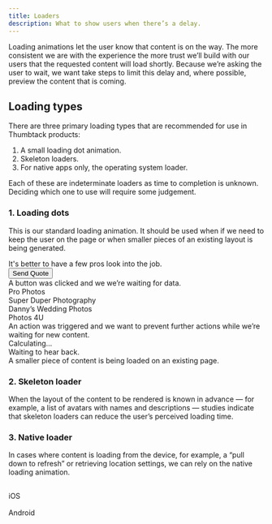 ```yaml
---
title: Loaders
description: What to show users when there’s a delay.
---
```




Loading animations let the user know that content is on the way. The more consistent we are with the experience the more trust we’ll build with our users that the requested content will load shortly. Because we’re asking the user to wait, we want take steps to limit this delay and, where possible, preview the content that is coming.

## Loading types

There are three primary loading types that are recommended for use in Thumbtack products:

1. A small loading dot animation.
2. Skeleton loaders.
3. For native apps only, the operating system loader.

Each of these are indeterminate loaders as time to completion is unknown. Deciding which one to use will require some judgement.

### 1. Loading dots

This is our standard loading animation. It should be used when if we need to keep the user on the page or when smaller pieces of an existing layout is being generated.

<Grid>
    <GridColumn aboveSmall={4}>
        <div className="h6 ba bw-2 b-gray br2 pa3 flex flex-column bg-white">
            <div className="flex-1">
                <Title size={5} className="mb2">
                    Share your project.
                </Title>
                <Text size={2} className="black-300">
                    It's better to have a few pros look into the job.
                </Text>
            </div>
            <div className="flex-none">
                <Button isLoading size="small" width="full">
                    Send Quote
                </Button>
            </div>
        </div>
        <Text size={2} className="mt2 black-300">
            A button was clicked and we we’re waiting for data.
        </Text>
    </GridColumn>
    <GridColumn aboveSmall={4}>
        <div className="h6 ba bw-2 b-gray br2 pa3 bg-white relative overflow-hidden">
            <div className="flex mb2">
                <div
                    className="w4 h4 mr2 br2 flex-none cover"
                    style={{ background: 'url("https://picsum.photos/300/300")' }}
                />
                <Text size={3} className="black-300 b">
                    Pro Photos
                </Text>
            </div>
            <div className="flex mb2">
                <div
                    className="w4 h4 mr2 br2 flex-none cover"
                    style={{ background: 'url("https://picsum.photos/301/301")' }}
                />
                <Text size={3} className="black-300 b">
                    Super Duper Photography
                </Text>
            </div>
            <div className="flex mb2">
                <div
                    className="w4 h4 mr2 br2 flex-none cover"
                    style={{ background: 'url("https://picsum.photos/302/302")' }}
                />
                <Text size={3} className="black-300 b">
                    Danny’s Wedding Photos
                </Text>
            </div>
            <div className="flex mb2">
                <div
                    className="w4 h4 mr2 br2 flex-none cover"
                    style={{ background: 'url("https://picsum.photos/304/304")' }}
                />
                <Text size={3} className="black-300 b">
                    Photos 4U
                </Text>
            </div>
            <div
                className="absolute top-0 left-0 w-100 h-100 flex items-center justify-center"
                style={{ background: 'rgba(255,255,255,0.7)' }}
            >
                <LoaderDots size="small" />
            </div>
        </div>
        <Text size={2} className="mt2 black-300">
            An action was triggered and we want to prevent further actions while we’re waiting for new content.
        </Text>
    </GridColumn>
    <GridColumn aboveSmall={4}>
        <div className="h6 ba bw-2 b-gray br2 pa3 bg-white">
            <div className="flex items-center bb b-gray-300 pb2 mb2">
                <LoaderDots size="small" />
                <Text size={2} className="black-300 ml2">
                    Calculating&hellip;
                </Text>
            </div>
            <div>
                <Title size={6} className="mb1">
                    You contacted this pro.
                </Title>
                <div className="flex items-center">
                    <ContentModifierTimeSmall className="gray mr1" />
                    <Text size={2} className="black-300">
                        Waiting to hear back.
                    </Text>
                </div>
            </div>
        </div>
        <Text size={2} className="mt2 black-300">
            A smaller piece of content is being loaded on an existing page.
        </Text>
    </GridColumn>

</Grid>

### 2. Skeleton loader

When the layout of the content to be rendered is known in advance — for example, a list of avatars with names and descriptions — studies indicate that skeleton loaders can reduce the user’s perceived loading time.

<Grid>
    <GridColumn aboveSmall={4}>
        <div className="h6 ba bw-2 b-gray br2 pa3 bg-white overflow-hidden">
            <Title size={5} className="mb2">
                Projects
            </Title>
            <div className="flex mb2">
                <div className="flex-none mr2 w4">
                    <Skeleton aspectRatio="1:1" />
                </div>
                <div className="flex-1">
                    <Text size={3} className="black-300 b">
                        <Skeleton />
                        <Skeleton width="50%" />
                    </Text>
                </div>
            </div>
            <div className="flex mb2">
                <div className="flex-none mr2 w4">
                    <Skeleton aspectRatio="1:1" />
                </div>
                <div className="flex-1">
                    <Text size={3} className="black-300 b">
                        <Skeleton />
                        <Skeleton width="50%" />
                    </Text>
                </div>
            </div>
            <div className="flex mb2">
                <div className="flex-none mr2 w4">
                    <Skeleton aspectRatio="1:1" />
                </div>
                <div className="flex-1">
                    <Text size={3} className="black-300 b">
                        <Skeleton />
                        <Skeleton width="50%" />
                    </Text>
                </div>
            </div>
            <div className="flex">
                <div className="flex-none mr2 w4">
                    <Skeleton aspectRatio="1:1" />
                </div>
                <div className="flex-1">
                    <Text size={3} className="black-300 b">
                        <Skeleton />
                        <Skeleton width="50%" />
                    </Text>
                </div>
            </div>
        </div>
    </GridColumn>
    <GridColumn aboveSmall={4}>
        <div className="h6 ba bw-2 b-gray br2 pa3 bg-white overflow-hidden">
            <div className="mb3">
                <div className="flex-none mb2">
                    <Skeleton aspectRatio="8:5" />
                </div>
                <Text size={3} className="black-300 b">
                    <Skeleton />
                    <Skeleton width="50%" />
                </Text>
            </div>
            <div>
                <div className="flex-none mb2">
                    <Skeleton aspectRatio="8:5" />
                </div>
                <Text size={3} className="black-300 b">
                    <Skeleton />
                    <Skeleton width="50%" />
                </Text>
            </div>
        </div>
    </GridColumn>
</Grid>

### 3. Native loader

In cases where content is loading from the device, for example, a “pull down to refresh” or retrieving location settings, we can rely on the native loading animation.

<Grid>
    <GridColumn aboveSmall={4}>
        <div className="h5 ba bw-2 b-gray br2 pa3 bg-white flex items-center justify-center">
            <img src={loaderIos} width="16" />
        </div>
        <Text size={2} className="b mt1">
            iOS
        </Text>
    </GridColumn>
    <GridColumn aboveSmall={4}>
        <div className="h5 ba bw-2 b-gray br2 pa3 bg-white flex items-center justify-center">
            <img src={loaderAndroid} width="16" />
        </div>
        <Text size={2} className="b mt1">
            Android
        </Text>
    </GridColumn>
</Grid>
